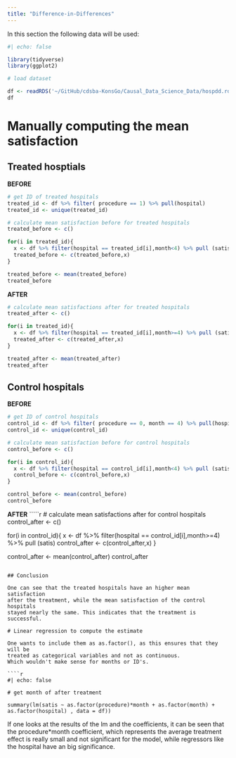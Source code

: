 ```yaml
---
title: "Difference-in-Differences"
---
```


In this section the following data will be used:
````r
#| echo: false

library(tidyverse)
library(ggplot2)

# load dataset

df <- readRDS('~/GitHub/cdsba-KonsGo/Causal_Data_Science_Data/hospdd.rds')
df
````

# Manually computing the mean satisfaction

## Treated hosptials

**BEFORE**
````r
# get ID of treated hospitals
treated_id <- df %>% filter( procedure == 1) %>% pull(hospital)
treated_id <- unique(treated_id)

# calculate mean satisfaction before for treated hospitals
treated_before <- c()

for(i in treated_id){
  x <- df %>% filter(hospital == treated_id[i],month<4) %>% pull (satis)
  treated_before <- c(treated_before,x)
}

treated_before <- mean(treated_before)
treated_before
````

**AFTER**
````r
# calculate mean satisfactions after for treated hospitals
treated_after <- c()

for(i in treated_id){
  x <- df %>% filter(hospital == treated_id[i],month>=4) %>% pull (satis)
  treated_after <- c(treated_after,x)
}

treated_after <- mean(treated_after)
treated_after
````

## Control hospitals

**BEFORE**
````r
# get ID of control hospitals
control_id <- df %>% filter( procedure == 0, month == 4) %>% pull(hospital)
control_id <- unique(control_id)

# calculate mean satisfaction before for control hospitals
control_before <- c()

for(i in control_id){
  x <- df %>% filter(hospital == control_id[i],month<4) %>% pull (satis)
  control_before <- c(control_before,x)
}

control_before <- mean(control_before)
control_before
````

**AFTER**
`````r
# calculate mean satisfactions after for control hospitals
control_after <- c()

for(i in control_id){
  x <- df %>% filter(hospital == control_id[i],month>=4) %>% pull (satis)
  control_after <- c(control_after,x)
}

control_after <- mean(control_after)
control_after
````

## Conclusion

One can see that the treated hospitals have an higher mean satisfaction
after the treatment, while the mean satisfaction of the control hospitals
stayed nearly the same. This indicates that the treatment is successful.

# Linear regression to compute the estimate

One wants to include them as as.factor(), as this ensures that they will be
treated as categorical variables and not as continuous.
Which wouldn't make sense for months or ID's.

````r
#| echo: false

# get month of after treatment

summary(lm(satis ~ as.factor(procedure)*month + as.factor(month) + as.factor(hospital) , data = df))
````

If one looks at the results of the lm and the coefficients, it can be seen that 
the procedure*month coefficient, which represents the average treatment effect
is really small and not significant for the model, while regressors like the 
hospital have an big significance.